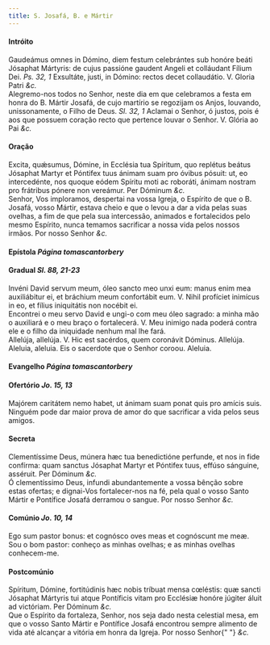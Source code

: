 ```yaml
---
title: S. Josafá, B. e Mártir
---
```


<h4 class="text-center">Intróito</h4>
<div class="container-fluid">
  <div class="row">
    <div class="col-6 dropcaps text-justify">
      Gaudeámus omnes in Dómino, diem festum celebrántes sub honóre beáti
      Jósaphat Mártyris: de cujus passióne gaudent Angeli et colláudant Fílium
      Dei. <em>Ps. 32, 1</em> Exsultáte, justi, in Dómino: rectos decet
      collaudátio. V. Gloria Patri <em>&c.</em>
    </div>
    <div class="col-6 dropcaps text-justify">
      Alegremo-nos todos no Senhor, neste dia em que celebramos a festa em honra
      do B. Mártir Josafá, de cujo martírio se regozijam os Anjos, louvando,
      unissonamente, o Filho de Deus. <em>Sl. 32, 1</em> Aclamai o Senhor, ó
      justos, pois é aos que possuem coração recto que pertence louvar o Senhor.
      V. Glória ao Pai <em>&c.</em>
    </div>
  </div>
</div>

<h4 class="text-center">Oração</h4>
<div class="container-fluid">
  <div class="row">
    <div class="col-6 dropcaps text-justify">
      Excita, quǽsumus, Dómine, in Ecclésia tua Spíritum, quo replétus beátus
      Jósaphat Martyr et Póntifex tuus ánimam suam pro óvibus pósuit: ut, eo
      intercedénte, nos quoque eódem Spíritu moti ac roboráti, ánimam nostram
      pro frátribus pónere non vereámur. Per Dóminum <em>&c.</em>
    </div>
    <div class="col-6 dropcaps text-justify">
      Senhor, Vos imploramos, despertai na vossa Igreja, o Espírito de que o B.
      Josafá, vosso Mártir, estava cheio e que o levou a dar a vida pelas suas
      ovelhas, a fim de que pela sua intercessão, animados e fortalecidos pelo
      mesmo Espírito, nunca temamos sacrificar a nossa vida pelos nossos irmãos.
      Por nosso Senhor <em>&c.</em>
    </div>
  </div>
</div>

<h4 class="text-center">
  Epístola <em>Página tomascantorbery</em>
</h4>

<h4 class="text-center">
  Gradual <em>Sl. 88, 21-23</em>
</h4>
<div class="container-fluid">
  <div class="row">
    <div class="col-6 dropcaps text-justify">
      Invéni David servum meum, óleo sancto meo unxi eum: manus enim mea
      auxiliábitur ei, et bráchium meum confortábit eum. V. Nihil profíciet
      inimícus in eo, et fílius iniquitátis non nocébit ei.
    </div>
    <div class="col-6 dropcaps text-justify">
      Encontrei o meu servo David e ungi-o com meu óleo sagrado: a minha mão o
      auxiliará e o meu braço o fortalecerá. V. Meu inimigo nada poderá contra
      ele e o filho da iniquidade nenhum mal lhe fará.
    </div>
    <div class="col-6 text-justify">
      Allelúja, allelúja. V. Hic est sacérdos, quem coronávit Dóminus. Allelúja.
    </div>
    <div class="col-6 text-justify">
      Aleluia, aleluia. Eis o sacerdote que o Senhor coroou. Aleluia.
    </div>
  </div>
</div>

<h4 class="text-center">
  Evangelho <em>Página tomascantorbery</em>
</h4>

<h4 class="text-center">
  Ofertório <em>Jo. 15, 13</em>
</h4>
<div class="container-fluid">
  <div class="row">
    <div class="col-6 dropcaps text-justify">
      Majórem caritátem nemo habet, ut ánimam suam ponat quis pro amícis suis.
    </div>
    <div class="col-6 dropcaps text-justify">
      Ninguém pode dar maior prova de amor do que sacrificar a vida pelos seus
      amigos.
    </div>
  </div>
</div>

<h4 class="text-center">Secreta</h4>
<div class="container-fluid">
  <div class="row">
    <div class="col-6 dropcaps text-justify">
      Clementíssime Deus, múnera hæc tua benedictióne perfunde, et nos in fide
      confírma: quam sanctus Jósaphat Martyr et Póntifex tuus, effúso sánguine,
      asséruit. Per Dóminum <em>&c.</em>
    </div>
    <div class="col-6 dropcaps text-justify">
      Ó clementíssimo Deus, infundi abundantemente a vossa bênção sobre estas
      ofertas; e dignai-Vos fortalecer-nos na fé, pela qual o vosso Santo Mártir
      e Pontífice Josafá derramou o sangue. Por nosso Senhor <em>&c.</em>
    </div>
  </div>
</div>

<h4 class="text-center">
  Comúnio <em>Jo. 10, 14</em>
</h4>
<div class="container-fluid">
  <div class="row">
    <div class="col-6 dropcaps text-justify">
      Ego sum pastor bonus: et cognósco oves meas et cognóscunt me meæ.
    </div>
    <div class="col-6 dropcaps text-justify">
      Sou o bom pastor: conheço as minhas ovelhas; e as minhas ovelhas
      conhecem-me.
    </div>
  </div>
</div>

<h4 class="text-center">Postcomúnio</h4>
<div class="container-fluid">
  <div class="row">
    <div class="col-6 dropcaps text-justify">
      Spíritum, Dómine, fortitúdinis hæc nobis tríbuat mensa cœléstis: quæ
      sancti Jósaphat Mártyris tui atque Pontíficis vitam pro Ecclésiæ honóre
      júgiter áluit ad victóriam. Per Dóminum <em>&c.</em>
    </div>
    <div class="col-6 dropcaps text-justify">
      Que o Espírito da fortaleza, Senhor, nos seja dado nesta celestial mesa,
      em que o vosso Santo Mártir e Pontífice Josafá encontrou sempre alimento
      de vida até alcançar a vitória em honra da Igreja. Por nosso Senhor{" "}
      <em>&c.</em>
    </div>
  </div>
</div>
